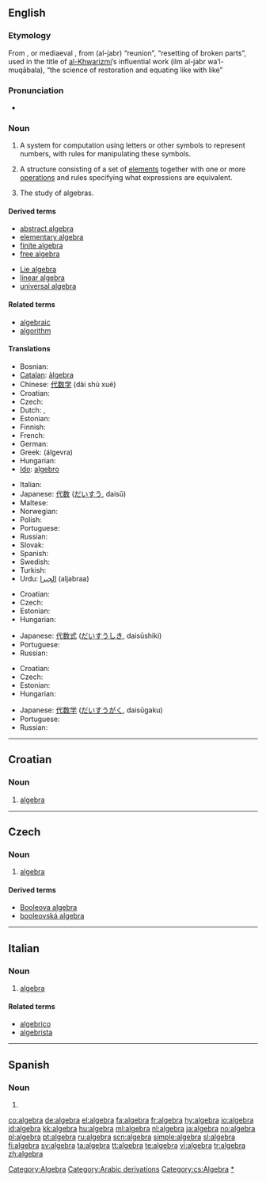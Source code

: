 {{also|Algebra|álgebra|àlgebra}}
==English==

===Etymology===
From {{etyl|it}}, {{etyl|es}} or mediaeval {{etyl|la}}, from {{etyl|ar}} {{Arab|[[جبر|الجبر]]}} (al-jabr) “reunion”, “resetting of broken parts”, used in the title of [[w:Al-Khwarizmi|al-Khwarizmi]]’s influential work {{Arab|علم الجبر والمقابلة}} (ilm al-jabr wa’l-muqābala), “the science of restoration and equating like with like”

===Pronunciation===
* {{audio|en-us-algebra.ogg|Audio (US)}}

===Noun===
{{wikipedia}}
{{en-noun|s|-}}

# {{uncountable|math}} A system for computation using letters or other symbols to represent numbers, with rules for manipulating these symbols.
# {{countable|math}} A structure consisting of a set of [[element]]s together with one or more [[operations]] and rules specifying what expressions are equivalent.
# {{uncountable|mathematics}} The study of algebras.

====Derived terms====
{{top2}}
* [[abstract algebra]]
* [[elementary algebra]]
* [[finite algebra]]
* [[free algebra]]
{{mid2}}
* [[Lie algebra]]
* [[linear algebra]]
* [[universal algebra]]
{{bottom2}}

====Related terms====
* [[algebraic]]
* [[algorithm]]

====Translations====
{{trans-top|system for computation using letters or other symbols}}
* Bosnian: {{t-|bs|algebra|f}}
* [[Catalan]]: [[àlgebra]] {{f}}
* Chinese: [[代数学]] (dài shù xué)
* Croatian: {{t-|hr|algebra|f}}
* Czech: {{t-|cs|algebra|f}}
* Dutch: {{t+|nl|algebra|m}}, {{t-|nl|stelkunde|f}}
* Estonian: {{t-|et|algebra}}
* Finnish: {{t+|fi|algebra}}
* French: {{t+|fr|algèbre|f}}
* German: {{t+|de|Algebra|f}}
* Greek: {{t+|el|άλγεβρα|f|sc=Grek}} (álgevra)
* Hungarian: {{t+|hu|algebra}}
* [[Ido]]: [[algebro]]
{{trans-mid}}
* Italian: {{t-|it|algebra|f}}
* Japanese: [[代数]] ([[だいすう]], daisū)
* Maltese: {{t-|mt|alġebra|xs=Maltese}}
* Norwegian: {{t+|no|algebra}}
* Polish: {{t+|pl|algebra|f}}
* Portuguese: {{t+|pt|álgebra|f}}
* Russian: {{t+|ru|алгебра|f|tr=álgebra|sc=Cyrl}}
* Slovak: {{t-|sk|algebra|f}}
* Spanish: {{t+|es|álgebra|f}}
* Swedish: {{t+|sv|algebra|c}}
* Turkish: {{t+|tr|cebir}}
* Urdu: [[الجبرا]] (aljabraa) {{m}}
{{trans-bottom}}

{{trans-top|structure}}
* Croatian: {{t-|hr|algebra|f}}
* Czech: {{t-|cs|algebra|f}}
* Estonian: {{t-|et|algebra}}
* Hungarian: {{t+|hu|algebra}}
{{trans-mid}}
* Japanese: [[代数式]] ([[だいすうしき]], daisūshiki)
* Portuguese: {{t+|pt|álgebra|f}}
* Russian: {{t+|ru|алгебра|f|tr=álgebra|sc=Cyrl}}
{{trans-bottom}}

{{trans-top|study}}
* Croatian: {{t-|hr|algebra|f}}
* Czech: {{t-|cs|algebra|f}}
* Estonian: {{t-|et|algebra}}
* Hungarian: {{t+|hu|algebra}}
{{trans-mid}}
* Japanese: [[代数学]] ([[だいすうがく]], daisūgaku)
* Portuguese: {{t+|pt|álgebra|f}}
* Russian: {{t+|ru|алгебра|f|tr=álgebra|sc=Cyrl}}
{{trans-bottom}}

[[Category:Algebra]]
[[Category:Arabic derivations]]

----

==Croatian==

===Noun===
{{hr-noun|f}}

# [[#English|algebra]]

----

==Czech==

===Noun===
{{cs-noun|g=f}}

# [[#English|algebra]]

====Derived terms====
* [[Booleova algebra]] {{f}}
* [[booleovská algebra]] {{f}}

[[Category:cs:Algebra]]

----

==Italian==
{{wikipedia|lang=it}}
===Noun===
{{it-noun|algebr|f|a|e}}

# [[#English|algebra]]

====Related terms====
* [[algebrico]]
* [[algebrista]]

[[Category:it:Algebra|*]]
----

==Spanish==

===Noun===
{{es-noun-m}}

# {{misspelling of|lang=es|álgebra}}

[[co:algebra]]
[[de:algebra]]
[[el:algebra]]
[[fa:algebra]]
[[fr:algebra]]
[[hy:algebra]]
[[io:algebra]]
[[id:algebra]]
[[kk:algebra]]
[[hu:algebra]]
[[ml:algebra]]
[[nl:algebra]]
[[ja:algebra]]
[[no:algebra]]
[[pl:algebra]]
[[pt:algebra]]
[[ru:algebra]]
[[scn:algebra]]
[[simple:algebra]]
[[sl:algebra]]
[[fi:algebra]]
[[sv:algebra]]
[[ta:algebra]]
[[tt:algebra]]
[[te:algebra]]
[[vi:algebra]]
[[tr:algebra]]
[[zh:algebra]]